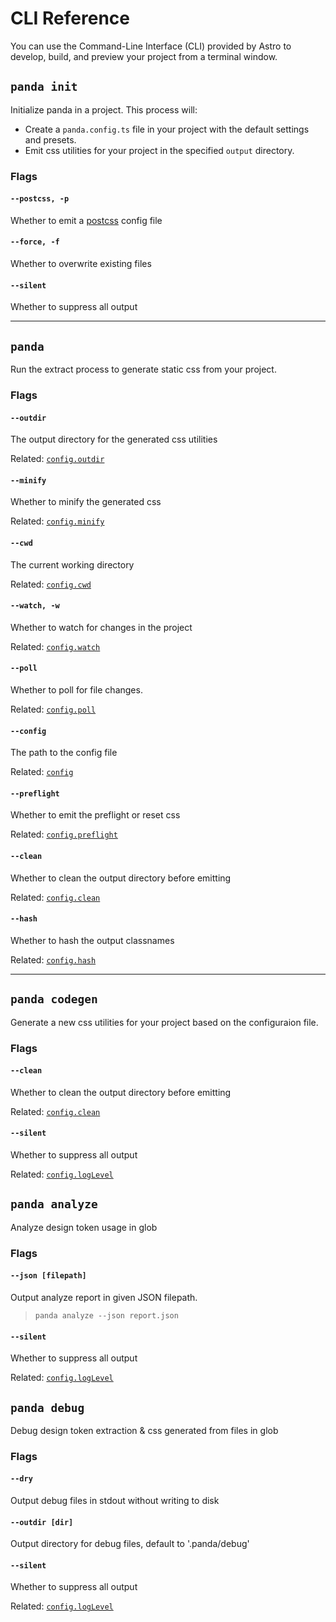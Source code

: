 # CLI Reference

You can use the Command-Line Interface (CLI) provided by Astro to develop, build, and preview your project from a
terminal window.

## `panda init`

Initialize panda in a project. This process will:

- Create a `panda.config.ts` file in your project with the default settings and presets.
- Emit css utilities for your project in the specified `output` directory.

### Flags

#### `--postcss, -p`

Whether to emit a [postcss](https://postcss.org/) config file

#### `--force, -f`

Whether to overwrite existing files

#### `--silent`

Whether to suppress all output

---

## `panda`

Run the extract process to generate static css from your project.

### Flags

#### `--outdir`

The output directory for the generated css utilities

Related: [`config.outdir`](/docs/references/panda-config.mdx#outdir)

#### `--minify`

Whether to minify the generated css

Related: [`config.minify`](/docs/references/panda-config.mdx#minify)

#### `--cwd`

The current working directory

Related: [`config.cwd`](/docs/references/panda-config.mdx#cwd)

#### `--watch, -w`

Whether to watch for changes in the project

Related: [`config.watch`](/docs/references/panda-config.mdx#watch)

#### `--poll`

Whether to poll for file changes.

Related: [`config.poll`](/docs/references/panda-config.mdx#poll)

#### `--config`

The path to the config file

Related: [`config`](/docs/references/panda-config.mdx)

#### `--preflight`

Whether to emit the preflight or reset css

Related: [`config.preflight`](/docs/references/panda-config.mdx#preflight)

#### `--clean`

Whether to clean the output directory before emitting

Related: [`config.clean`](/docs/references/panda-config.mdx#clean)

#### `--hash`

Whether to hash the output classnames

Related: [`config.hash`](/docs/references/panda-config.mdx#hash)

---

## `panda codegen`

Generate a new css utilities for your project based on the configuraion file.

### Flags

#### `--clean`

Whether to clean the output directory before emitting

Related: [`config.clean`](/docs/references/panda-config.mdx#clean)

#### `--silent`

Whether to suppress all output

Related: [`config.logLevel`](/docs/references/panda-config.mdx#log-level)

## `panda analyze`

Analyze design token usage in glob

### Flags

#### `--json [filepath]`

Output analyze report in given JSON filepath.

> `panda analyze --json report.json`

#### `--silent`

Whether to suppress all output

Related: [`config.logLevel`](/docs/references/panda-config.mdx#log-level)

## `panda debug`

Debug design token extraction & css generated from files in glob

### Flags

#### `--dry`

Output debug files in stdout without writing to disk

#### `--outdir [dir]`

Output directory for debug files, default to '.panda/debug'

#### `--silent`

Whether to suppress all output

Related: [`config.logLevel`](/docs/references/panda-config.mdx#log-level)
